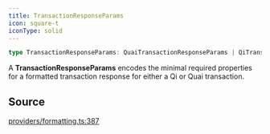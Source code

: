 ```yaml
---
title: TransactionResponseParams
icon: square-t
iconType: solid
---
```


```ts
type TransactionResponseParams: QuaiTransactionResponseParams | QiTransactionResponseParams;
```

A **TransactionResponseParams** encodes the minimal required properties for a formatted transaction response for
either a Qi or Quai transaction.

## Source

[providers/formatting.ts:387](https://github.com/dominant-strategies/quais.js/blob/9e7ebe974131dcdad3a534a98991f30db89b4403/src/providers/formatting.ts#L387)
